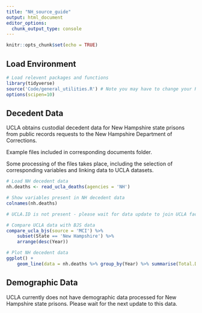 ```yaml
---
title: "NH_source_guide"
output: html_document
editor_options: 
  chunk_output_type: console
---
```


```r
knitr::opts_chunk$set(echo = TRUE)
```

## Load Environment

```r
# Load relevent packages and functions
library(tidyverse)
source('Code/general_utilities.R') # Note you may have to change your Rmarkdown option for evaluate chunks to project instead of document
options(scipen=10)
```

## Decedent Data

UCLA obtains custodial decedent data for New Hampshire state prisons from public records requests to the New Hampshire Department of Corrections.

Example files included in corresponding documents folder. 

Some processing of the files takes place, including the selection of corresponding variables and linking data to UCLA datasets. 

```r
# Load NH decedent data
nh.deaths <- read_ucla_deaths(agencies = 'NH')

# Show variables present in NH decedent data
colnames(nh.deaths)

# UCLA.ID is not present - please wait for data update to join UCLA facility data

# Compare UCLA data with BJS data
compare_ucla_bjs(source = 'MCI') %>%
    subset(State == 'New Hampshire') %>%
    arrange(desc(Year))

# Plot NH decedent data 
ggplot() +
    geom_line(data = nh.deaths %>% group_by(Year) %>% summarise(Total.Deaths = n()),aes(x = Year, y = Total.Deaths))

```


## Demographic Data

UCLA currently does not have demographic data processed for New Hampshire state prisons. Please wait for the next update to this data. 
